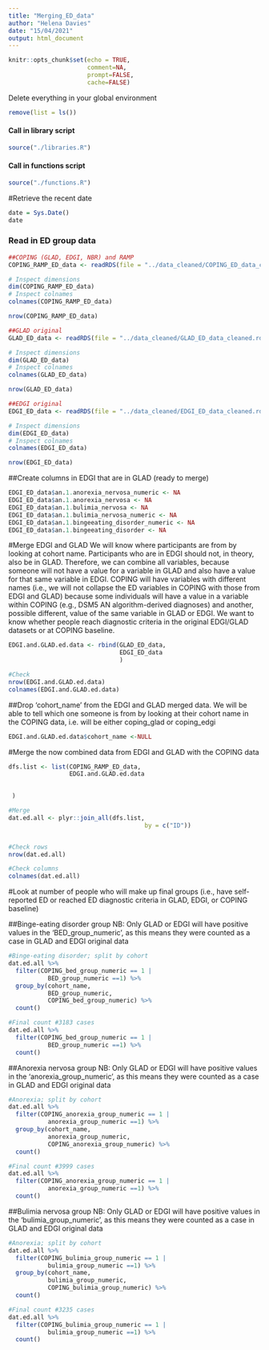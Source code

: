 ```yaml
---
title: "Merging_ED_data"
author: "Helena Davies"
date: "15/04/2021"
output: html_document
---
```


```r
knitr::opts_chunk$set(echo = TRUE,
                      comment=NA,
                      prompt=FALSE,
                      cache=FALSE)
```

Delete everything in your global environment
```r
remove(list = ls())
```

#### Call in library script

```r
source("./libraries.R")
```

#### Call in functions script

```r
source("./functions.R")
```

#Retrieve the recent date
```r
date = Sys.Date()
date
```

### Read in ED group data
```r

##COPING (GLAD, EDGI, NBR) and RAMP
COPING_RAMP_ED_data <- readRDS(file = "../data_cleaned/COPING_ED_data_cleaned.rds")

# Inspect dimensions
dim(COPING_RAMP_ED_data)
# Inspect colnames
colnames(COPING_RAMP_ED_data)

nrow(COPING_RAMP_ED_data)

##GLAD original
GLAD_ED_data <- readRDS(file = "../data_cleaned/GLAD_ED_data_cleaned.rds")

# Inspect dimensions
dim(GLAD_ED_data)
# Inspect colnames
colnames(GLAD_ED_data)

nrow(GLAD_ED_data)

##EDGI original 
EDGI_ED_data <- readRDS(file = "../data_cleaned/EDGI_ED_data_cleaned.rds")

# Inspect dimensions
dim(EDGI_ED_data)
# Inspect colnames
colnames(EDGI_ED_data)

nrow(EDGI_ED_data)


```

##Create columns in EDGI that are in GLAD (ready to merge)
```r
EDGI_ED_data$an.1.anorexia_nervosa_numeric <- NA
EDGI_ED_data$an.1.anorexia_nervosa <- NA
EDGI_ED_data$an.1.bulimia_nervosa <- NA
EDGI_ED_data$an.1.bulimia_nervosa_numeric <- NA
EDGI_ED_data$an.1.bingeeating_disorder_numeric <- NA
EDGI_ED_data$an.1.bingeeating_disorder <- NA


```

#Merge EDGI and GLAD
We will know where participants are from by looking at cohort name. Participants who are in EDGI should not, in theory, also be in GLAD. Therefore, we can combine all variables, because someone will not have a value for a variable in GLAD and also have a value for that same variable in EDGI. COPING will have variables with different names (i.e., we will not collapse the ED variables in COPING with those from EDGI and GLAD) because some individuals will have a value in a variable within COPING (e.g., DSM5 AN algorithm-derived diagnoses) and another, possible different, value of the same variable in GLAD or EDGI. We want to know whether people reach diagnostic criteria in the original EDGI/GLAD datasets or at COPING baseline.
```r

EDGI.and.GLAD.ed.data <- rbind(GLAD_ED_data,
                               EDGI_ED_data
                               )

#Check 
nrow(EDGI.and.GLAD.ed.data)
colnames(EDGI.and.GLAD.ed.data)

```
##Drop 'cohort_name' from the EDGI and GLAD merged data. We will be able to tell which one someone is from by looking at their cohort name in the COPING data, i.e. will be either coping_glad or coping_edgi
```r
EDGI.and.GLAD.ed.data$cohort_name <-NULL
```


#Merge the now combined data from EDGI and GLAD with the COPING data
```r

dfs.list <- list(COPING_RAMP_ED_data,
                 EDGI.and.GLAD.ed.data
                 

 )

#Merge
dat.ed.all <- plyr::join_all(dfs.list,
                                      by = c("ID"))


#Check rows
nrow(dat.ed.all)

#Check columns
colnames(dat.ed.all)
```
#Look at number of people who will make up final groups (i.e., have self-reported ED or reached ED diagnostic criteria in GLAD, EDGI, or COPING baseline)

##Binge-eating disorder group
NB: Only GLAD or EDGI will have positive values in the 'BED_group_numeric', as this means they were counted as a case in GLAD and EDGI original data
```r

#Binge-eating disorder; split by cohort
dat.ed.all %>%
  filter(COPING_bed_group_numeric == 1 |
           BED_group_numeric ==1) %>%
  group_by(cohort_name,
           BED_group_numeric,
           COPING_bed_group_numeric) %>%
  count()

#Final count #3183 cases
dat.ed.all %>%
  filter(COPING_bed_group_numeric == 1 |
           BED_group_numeric ==1) %>%
  count()


```

##Anorexia nervosa group
NB: Only GLAD or EDGI will have positive values in the 'anorexia_group_numeric', as this means they were counted as a case in GLAD and EDGI original data

```r

#Anorexia; split by cohort
dat.ed.all %>%
  filter(COPING_anorexia_group_numeric == 1 |
           anorexia_group_numeric ==1) %>%
  group_by(cohort_name,
           anorexia_group_numeric,
           COPING_anorexia_group_numeric) %>%
  count()

#Final count #3999 cases
dat.ed.all %>%
  filter(COPING_anorexia_group_numeric == 1 |
           anorexia_group_numeric ==1) %>%
  count()


```


##Bulimia nervosa group
NB: Only GLAD or EDGI will have positive values in the 'bulimia_group_numeric', as this means they were counted as a case in GLAD and EDGI original data

```r

#Anorexia; split by cohort
dat.ed.all %>%
  filter(COPING_bulimia_group_numeric == 1 |
           bulimia_group_numeric ==1) %>%
  group_by(cohort_name,
           bulimia_group_numeric,
           COPING_bulimia_group_numeric) %>%
  count()

#Final count #3235 cases
dat.ed.all %>%
  filter(COPING_bulimia_group_numeric == 1 |
           bulimia_group_numeric ==1) %>%
  count()


```



















